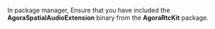 
In package manager, Ensure that you have included the **AgoraSpatialAudioExtension** binary from the **AgoraRtcKit** package.